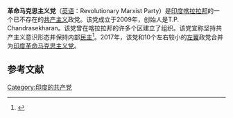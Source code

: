 {{not|印度革命马克思主义党}}
'''革命马克思主义党'''（[[英语|英语]]：Revolutionary Marxist Party）是[[印度|印度]][[喀拉拉邦|喀拉拉邦]]的一个已不存在的[[共产主义|共产主义]]政党。该党成立于2009年，创始人是T.P. Chandrasekharan。该党曾在喀拉拉邦的许多个区建立了组织。该党宣称坚持共产主义意识形态并保持内部[[民主|民主]]<ref>{{Cite web |url=http://www.ndtv.com/topic/revolutionary-marxist-party |title=存档副本 |access-date=2020-12-05 |archive-date=2019-12-17 |archive-url=https://web.archive.org/web/20191217130131/https://www.ndtv.com/topic/revolutionary-marxist-party |dead-url=no }}</ref>。2017年，该党和10个左右较小的[[左翼|左翼]]政党合并为[[印度革命马克思主义党|印度革命马克思主义党]]。
==参考文献==
{{reflist}}
[[Category:印度的共产党|Category:印度的共产党]]